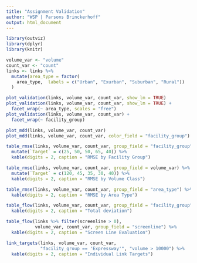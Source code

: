 ```yaml
---
title: "Assignment Validation"
author: "WSP | Parsons Brinckerhoff"
output: html_document
---
```



```r
library(outviz)
library(dplyr)
library(knitr)


```

```r
volume_var <- "volume"
count_var <- "count"
links <- links %>%
  mutate(area_type = factor(
    area_type,  labels = c("Urban", "Exurban", "Suburban", "Rural"))
  )
```


```r
plot_validation(links, volume_var, count_var, show_lm = TRUE)
plot_validation(links, volume_var, count_var, show_lm = TRUE) +
  facet_wrap(~ area_type, scales = "free")
plot_validation(links, volume_var, count_var) +
  facet_wrap(~ facility_group)
```

```r
plot_mdd(links, volume_var, count_var)
plot_mdd(links, volume_var, count_var, color_field = "facility_group")
```

```r
table_rmse(links, volume_var, count_var, group_field = "facility_group") %>%
  mutate(`Target` = c(25, 50, 50, 65, 40)) %>%
  kable(digits = 2, caption = "RMSE by Facility Group")

table_rmse(links, volume_var, count_var, group_field = volume_var) %>%
  mutate(`Target` = c(120, 45, 35, 30, 40)) %>%
  kable(digits = 2, caption = "RMSE by Volume Class")

table_rmse(links, volume_var, count_var, group_field = "area_type") %>%
  kable(digits = 2, caption = "RMSE by Area Type")
```

```r
table_flow(links, volume_var, count_var, group_field = "facility_group") %>%
  kable(digits = 2, caption = "Total deviation")

table_flow(links %>% filter(screenline > 0), 
           volume_var, count_var, group_field = "screenline") %>%
  kable(digits = 2, caption = "Screen Line Evaluation")
```

```r
link_targets(links, volume_var, count_var,
             "facility_group == 'Expressway'", "volume > 10000") %>%
  kable(digits = 2, caption = "Individual Link Targets")
```
